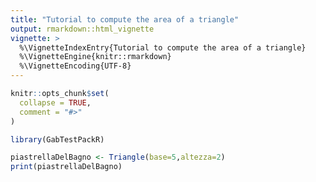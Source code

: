 ```yaml
---
title: "Tutorial to compute the area of a triangle"
output: rmarkdown::html_vignette
vignette: >
  %\VignetteIndexEntry{Tutorial to compute the area of a triangle}
  %\VignetteEngine{knitr::rmarkdown}
  %\VignetteEncoding{UTF-8}
---
```


```r
knitr::opts_chunk$set(
  collapse = TRUE,
  comment = "#>"
)
```

```r
library(GabTestPackR)

piastrellaDelBagno <- Triangle(base=5,altezza=2)
print(piastrellaDelBagno)
```
